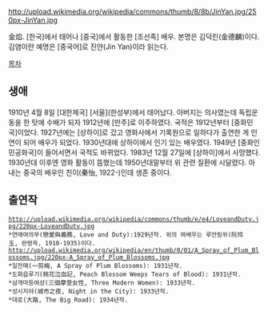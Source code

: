 http://upload.wikimedia.org/wikipedia/commons/thumb/8/8b/JinYan.jpg/250px-JinYan.jpg

金焰. [한국]에서 태어나 [중국]에서 활동한 [조선족] 배우. 본명은 김덕린(金德麟)이다. 김염이란 예명은 [중국어]로 진얀(Jin Yan)이라 읽는다.

[[목차]]
== 생애 ==
1910년 4월 8일 [대한제국] [서울](한성부)에서 태어났다. 아버지는 의사였는데 독립운동을 한 탓에 수배가 되자 1912년에 [만주]로 이주하였다. 국적은 1912년부터 [중화민국]이었다. 1927년에는 [상하이]로 갔고 영화사에서 기록원으로 일하다가 출연한 게 인연이 되어 배우가 되었다. 1930년대에 상하이에서 인기 있는 배우였다. 1949년 [중화인민공화국]이 들어서면서 국적도 바뀌었다. 1983년 12월 27일에 [상하이]에서 사망했다. 1930년대 이후엔 영화 활동이 뜸했는데 1950년대말부터 위 관련 질환에 시달렸다. 아내는 중국의 배우인 친이(秦怡, 1922-)인데 생존 중이다.
== 출연작 ==
 http://upload.wikimedia.org/wikipedia/commons/thumb/e/e4/LoveandDuty.jpg/220px-LoveandDuty.jpg
 *연애여의무(戀愛與義務, Love and Duty):1929년작. 위의 여배우는 루안링위(阮玲玉, 완령옥, 1910-1935)이다.
 http://upload.wikimedia.org/wikipedia/en/thumb/0/01/A_Spray_of_Plum_Blossoms.jpg/220px-A_Spray_of_Plum_Blossoms.jpg
 *일전매(一剪梅, A Spray of Plum Blossoms): 1931년작.
 *도화읍루기(桃花泣血記, Peach Blossom Weeps Tears of Blood): 1931년작.
 *삼개마등여성(三個摩登女性, Three Modern Women): 1933년작.
 *성시지야(城市之夜, Night in the City): 1933년작.
 *대로(大路, The Big Road): 1934년작.
